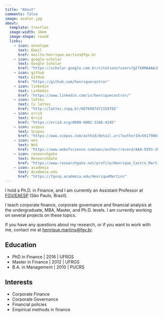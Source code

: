 ```yaml
---
title: "About"
comments: false
image: avatar.jpg
about:
  template: trestles
  image-width: 14em
  image-shape: round
  links:
    - icon: envelope
      text: Email
      href: mailto:henrique.martins@fgv.br
    - icon: google-scholar
      text: Google Scholar
      href: "https://scholar.google.com.br/citations?user=7gIfkRMAAAAJ&hl=pt-BR&oi=ao"
    - icon: github
      text: GitHub
      href: "https://github.com/henriquecastror"
    - icon: linkedin
      text: Linkedin
      href: "https://www.linkedin.com/in/henriquecastror/"
    - icon: lattes
      text: Cv lattes  
      href: "http://lattes.cnpq.br/6076997472159785"
    - icon: orcid
      text: Orcid  
      href: "https://orcid.org/0000-0002-3186-4245"
    - icon: scopus
      text: Scopus  
      href: "https://www.scopus.com/authid/detail.uri?authorId=56179864100"
    - icon: wos
      text: WoS  
      href: "https://www.webofscience.com/wos/author/record/AAA-9293-2019"
    - icon: researchgate
      text: ResearchGate
      href: "https://www.researchgate.net/profile/Henrique_Castro_Martins"
    - icon: academia
      text: Academia.edu
      href: "https://fgvsp.academia.edu/HenriqueMartins"
---   
```




I hold a Ph.D. in Finance, and I am currently an Assistant Professor at [FGV/EAESP](https://eaesp.fgv.br/) (São Paulo, Brazil). 

I teach corporate finance, corporate governance and financial analysis at the undergraduate, MBA, Master, and Ph.D. levels. I am currently working on several projects on these topics. 

If you have any questions about my research, or if you want to work with me, contact me at [henrique.martins@fgv.br](henrique.martins@fgv.br).


:::{#hero-heading}

## Education
- PhD in Finance | 2016 | UFRGS
- Master in Finance | 2012 | UFRGS
- B.A. in Management | 2010 | PUCRS

## Interests
- Corporate Finance
- Corporate Governance
- Financial policies
- Empirical methods in finance

:::


